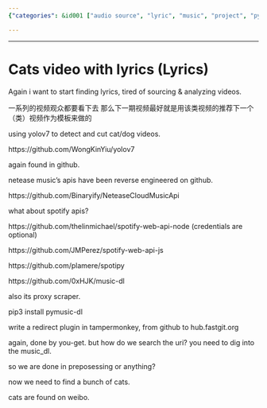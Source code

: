 ```yaml
---
{"categories": &id001 ["audio source", "lyric", "music", "project", "pyjom"], "category": "Music", "date": "2021-12-19 10:50:34", "description": "The article discusses techniques for finding and extracting lyrics, detecting cat/dog videos using YOLOv7, and utilizing various APIs for music platforms like Netease Music and Spotify. The discussion also covers installing pymusic-dl, creating a redirect plugin for Tampermonkey, and searching URI in music_dl while finding cats on Weibo.", "tags": *id001, "title": "Cats Video With Lyrics_1"}

---
```


------

# Cats video with lyrics (Lyrics)

Again i want to start finding lyrics, tired of sourcing & analyzing videos.

一系列的视频观众都要看下去 那么下一期视频最好就是用该类视频的推荐下一个（类）视频作为模板来做的

using yolov7 to detect and cut cat/dog videos.

https://github.com/WongKinYiu/yolov7

again found in github.

netease music's apis have been reverse engineered on github.

https://github.com/Binaryify/NeteaseCloudMusicApi

what about spotify apis?

https://github.com/thelinmichael/spotify-web-api-node (credentials are optional)

https://github.com/JMPerez/spotify-web-api-js

https://github.com/plamere/spotipy

https://github.com/0xHJK/music-dl

also its proxy scraper.

pip3 install pymusic-dl

write a redirect plugin in tampermonkey, from github to hub.fastgit.org

again, done by you-get. but how do we search the uri? you need to dig into the music_dl.

so we are done in preposessing or anything?

now we need to find a bunch of cats.

cats are found on weibo.

